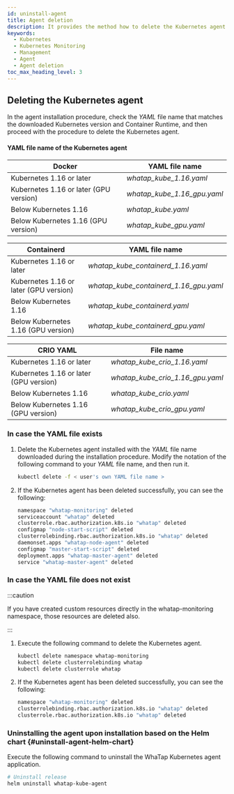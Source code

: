```yaml
---
id: uninstall-agent
title: Agent deletion
description: It provides the method how to delete the Kubernetes agent.
keywords:
  - Kubernetes
  - Kubernetes Monitoring
  - Management
  - Agent
  - Agent deletion
toc_max_heading_level: 3
---
```


## Deleting the Kubernetes agent

In the agent installation procedure, check the _YAML_ file name that matches the downloaded Kubernetes version and Container Runtime, and then proceed with the procedure to delete the Kubernetes agent. 

#### YAML file name of the Kubernetes agent

| Docker                                                    | YAML file name                 |
| --------------------------------------------------------- | ------------------------------ |
| Kubernetes 1.16 or later                                  | _whatap_kube_1.16.yaml_        |
| Kubernetes 1.16 or later (GPU version) | _whatap_kube_1.16_gpu.yaml_    |
| Below Kubernetes 1.16                                     | _whatap_kube.yaml_             |
| Below Kubernetes 1.16 (GPU version)    | _whatap_kube_gpu.yaml_         |

| Containerd                                                | YAML file name                            |
| --------------------------------------------------------- | ----------------------------------------- |
| Kubernetes 1.16 or later                                  | _whatap_kube_containerd_1.16.yaml_        |
| Kubernetes 1.16 or later (GPU version) | _whatap_kube_containerd_1.16_gpu.yaml_    |
| Below Kubernetes 1.16                                     | _whatap_kube_containerd.yaml_             |
| Below Kubernetes 1.16 (GPU version)    | _whatap_kube_containerd_gpu.yaml_         |

| CRIO	YAML                                                 | File name                           |
| --------------------------------------------------------- | ----------------------------------- |
| Kubernetes 1.16 or later                                  | _whatap_kube_crio_1.16.yaml_        |
| Kubernetes 1.16 or later (GPU version) | _whatap_kube_crio_1.16_gpu.yaml_    |
| Below Kubernetes 1.16                                     | _whatap_kube_crio.yaml_             |
| Below Kubernetes 1.16 (GPU version)    | _whatap_kube_crio_gpu.yaml_         |

### In case the YAML file exists

1. Delete the Kubernetes agent installed with the _YAML_ file name downloaded during the installation procedure. Modify the notation of the following command to your _YAML_ file name, and then run it. 

   ```bash
   kubectl delete -f < user's own YAML file name >
   ```

2. If the Kubernetes agent has been deleted successfully, you can see the following: 

   ```bash
   namespace "whatap-monitoring" deleted
   serviceaccount "whatap" deleted
   clusterrole.rbac.authorization.k8s.io "whatap" deleted
   configmap "node-start-script" deleted
   clusterrolebinding.rbac.authorization.k8s.io "whatap" deleted
   daemonset.apps "whatap-node-agent" deleted
   configmap "master-start-script" deleted
   deployment.apps "whatap-master-agent" deleted
   service "whatap-master-agent" deleted
   ```

### In case the YAML file does not exist

:::caution 

If you have created custom resources directly in the whatap-monitoring namespace, those resources are deleted also. 

:::

1. Execute the following command to delete the Kubernetes agent. 

   ```bash
   kubectl delete namespace whatap-monitoring
   kubectl delete clusterrolebinding whatap
   kubectl delete clusterrole whatap
   ```

2. If the Kubernetes agent has been deleted successfully, you can see the following:

   ```bash
   namespace "whatap-monitoring" deleted
   clusterrolebinding.rbac.authorization.k8s.io "whatap" deleted
   clusterrole.rbac.authorization.k8s.io "whatap" deleted
   ```

### Uninstalling the agent upon installation based on the Helm chart {#uninstall-agent-helm-chart}

Execute the following command to uninstall the WhaTap Kubernetes agent application. 

```bash
# Uninstall release
helm uninstall whatap-kube-agent
```
